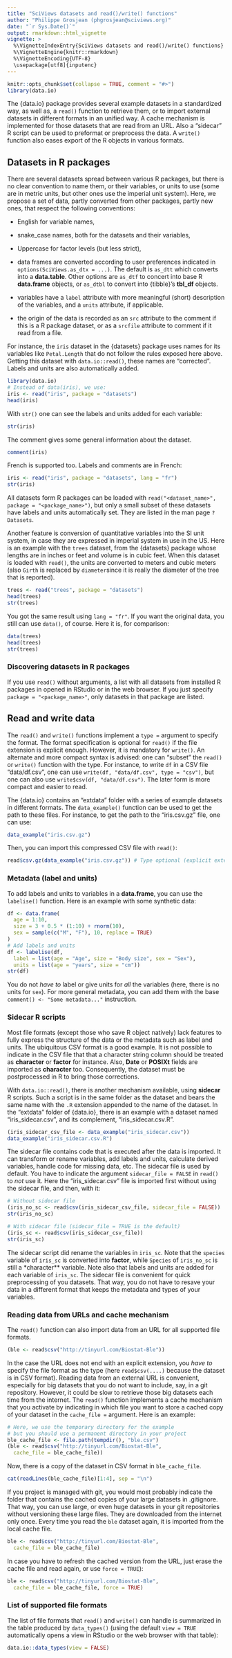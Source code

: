 ```yaml
---
title: "SciViews datasets and read()/write() functions"
author: "Philippe Grosjean (phgrosjean@sciviews.org)"
date: "`r Sys.Date()`"
output: rmarkdown::html_vignette
vignette: >
  %\VignetteIndexEntry{SciViews datasets and read()/write() functions}
  %\VignetteEngine{knitr::rmarkdown}
  %\VignetteEncoding{UTF-8}
  \usepackage[utf8]{inputenc}
---
```


```r
knitr::opts_chunk$set(collapse = TRUE, comment = "#>")
library(data.io)
```

The {data.io} package provides several example datasets in a standardized way, as well as, a `read()` function to retrieve them, or to import external datasets in different formats in an unified way. A cache mechanism is implemented for those datasets that are read from an URL. Also a "sidecar" R script can be used to preformat or preprocess the data. A `write()` function also eases export of the R objects in various formats.

## Datasets in R packages

There are several datasets spread between various R packages, but there is no clear convention to name them, or their variables, or units to use (some are in metric units, but other ones use the imperial unit system). Here, we propose a set of data, partly converted from other packages, partly new ones, that respect the following conventions:

-   English for variable names,

-   snake_case names, both for the datasets and their variables,

-   Uppercase for factor levels (but less strict),

-   data frames are converted according to user preferences indicated in `options(SciViews.as_dtx = ...)`. The default is `as_dtt` which converts into a **data.table**. Other options are `as_dtf` to concert into base R **data.frame** objects, or `as_dtbl` to convert into {tibble}'s **tbl_df** objects.

-   variables have a `label` attribute with more meaningful (short) description of the variables, and a `units` attribute, if applicable.

-   the origin of the data is recorded as an `src` attribute to the comment if this is a R package dataset, or as a `srcfile` attribute to comment if it read from a file.

For instance, the `iris` dataset in the {datasets} package uses names for its variables like `Petal.Length` that do not follow the rules exposed here above. Getting this dataset with `data.io::read()`, these names are "corrected". Labels and units are also automatically added.

```r
library(data.io)
# Instead of data(iris), we use:
iris <- read("iris", package = "datasets")
head(iris)
```

With `str()` one can see the labels and units added for each variable:

```r
str(iris)
```

The comment gives some general information about the dataset.

```r
comment(iris)
```

French is supported too. Labels and comments are in French:

```r
iris <- read("iris", package = "datasets", lang = "fr")
str(iris)
```

All datasets form R packages can be loaded with `read("<dataset_name>", package = "<package_name>")`, but only a small subset of these datasets have labels and units automatically set. They are listed in the man page `?Datasets`.

Another feature is conversion of quantitative variables into the SI unit system, in case they are expressed in imperial system in use in the US. Here is an example with the `trees` dataset, from the {datasets} package whose lengths are in inches or feet and volume is in cubic feet. When this dataset is loaded with `read()`, the units are converted to meters and cubic meters (also `Girth` is replaced by `diameter`since it is really the diameter of the tree that is reported).

```r
trees <- read("trees", package = "datasets")
head(trees)
str(trees)
```

You got the same result using `lang = "fr"`. If you want the original data, you still can use `data()`, of course. Here it is, for comparison:

```r
data(trees)
head(trees)
str(trees)
```

### Discovering datasets in R packages

If you use `read()` without arguments, a list with all datasets from installed R packages in opened in RStudio or in the web browser. If you just specify `package = "<package_name>"`, only datasets in that package are listed.


## Read and write data

The `read()` and `write()` functions implement a `type =` argument to specify the format. The format specification is optional for `read()` if the file extension is explicit enough. However, it is mandatory for `write()`. An alternate and more compact syntax is advised: one can "subset" the `read()` or `write()` function with the type. For instance, to write `df` in a CSV file "data/df.csv", one can use `write(df, "data/df.csv", type = "csv")`, but one can also use `write$csv(df, "data/df.csv")`. The later form is more compact and easier to read.

The {data.io} contains an "extdata" folder with a series of example datasets in different formats. The `data_example()` function can be used to get the path to these files. For instance, to get the path to the "iris.csv.gz" file, one can use:

```r
data_example("iris.csv.gz")
```

Then, you can import this compressed CSV file with `read()`:

```r
read$csv.gz(data_example("iris.csv.gz")) # Type optional (explicit extension)
```

### Metadata (label and units)

To add labels and units to variables in a **data.frame**, you can use the `labelise()` function. Here is an example with some synthetic data:

```r
df <- data.frame(
  age = 1:10,
  size = 3 + 0.5 * (1:10) + rnorm(10),
  sex = sample(c("M", "F"), 10, replace = TRUE)
)
# Add labels and units
df <- labelise(df,
  label = list(age = "Age", size = "Body size", sex = "Sex"),
  units = list(age = "years", size = "cm"))
str(df)
```

You do not *have to* label or give units for *all* the variables (here, there is no units for `sex`). For more general metadata, you can add them with the base `comment() <- "Some metadata..."` instruction.


### Sidecar R scripts

Most file formats (except those who save R object natively) lack features to fully express the structure of the data or the metadata such as label and units. The ubiquitous CSV format is a good example. It is not possible to indicate in the CSV file that that a character string column should be treated as **character** or **factor** for instance. Also, **Date** or **POSIXt** fields are imported as **character** too. Consequently, the dataset must be postprocessed in R to bring those corrections.

With `data.io::read()`, there is another mechanism available, using **sidecar** R scripts. Such a script is in the same folder as the dataset and bears the same name with the `.R` extension appended to the name of the dataset. In the "extdata" folder of {data.io}, there is an example with a dataset named "iris_sidecar.csv", and its complement, "iris_sidecar.csv.R".


```r
(iris_sidecar_csv_file <- data_example("iris_sidecar.csv"))
data_example("iris_sidecar.csv.R")
```

The sidecar file contains code that is executed after the data is imported. It can transform or rename variables, add labels and units, calculate derived variables, handle code for missing data, etc. The sidecar file is used by default. You have to indicate the argument `sidecar_file = FALSE` in `read()` to *not* use it. Here the "iris_sidecar.csv" file is imported first without using the sidecar file, and then, with it:

```r
# Without sidecar file
(iris_no_sc <- read$csv(iris_sidecar_csv_file, sidecar_file = FALSE))
str(iris_no_sc)
```

```r
# With sidecar file (sidecar_file = TRUE is the default)
(iris_sc <- read$csv(iris_sidecar_csv_file))
str(iris_sc)
```

The sidecar script did rename the variables in `iris_sc`. Note that the `species` variable of `iris_sc` is converted into **factor**, while `Species` of `iris_no_sc` is still a *character** variable. Note also that labels and units are added for each variable of `iris_sc`. The sidecar file is convenient for quick preprocessing of you datasets. That way, you do not have to resave your data in a different format that keeps the metadata and types of your variables.

### Reading data from URLs and cache mechanism

The `read()` function can also import data from an URL for all supported file formats.

```r
(ble <- read$csv("http://tinyurl.com/Biostat-Ble"))
```

In the case the URL does not end with an explicit extension, you *have to* specify the file format as the type (here `read$csv(....)` because the dataset is in CSV format). Reading data from an external URL is convenient, especially for big datasets that you do not want to include, say, in a git repository. However, it could be slow to retrieve those big datasets each time from the internet. The `read()` function implements a cache mechanism that you activate by indicating in which file you want to store a cached copy of your dataset in the `cache_file =` argument. Here is an example:

```r
# Here, we use the temporary directory for the example
# but you should use a permanent directory in your project
ble_cache_file <- file.path(tempdir(), "ble.csv")
(ble <- read$csv("http://tinyurl.com/Biostat-Ble",
  cache_file = ble_cache_file))
```

Now, there is a copy of the dataset in CSV format in `ble_cache_file`.

```r
cat(readLines(ble_cache_file)[1:4], sep = "\n")
```

If you project is managed with git, you would most probably indicate the folder that contains the cached copies of your large datasets in .gitignore. That way, you can use large, or even huge datasets in your git repositories without versioning these large files. They are downloaded from the internet only once. Every time you read the `ble` dataset again, it is imported from the local cache file.

```r
ble <- read$csv("http://tinyurl.com/Biostat-Ble",
  cache_file = ble_cache_file)
```

In case you have to refresh the cached version from the URL, just erase the cache file and read again, or use `force = TRUE`):

```r
ble <- read$csv("http://tinyurl.com/Biostat-Ble",
  cache_file = ble_cache_file, force = TRUE)
```


### List of supported file formats

The list of file formats that `read()` and `write()` can handle is summarized in the table produced by `data_types()` (using the default `view = TRUE` automatically opens a view in RStudio or the web browser with that table):

```r
data.io::data_types(view = FALSE)
```

